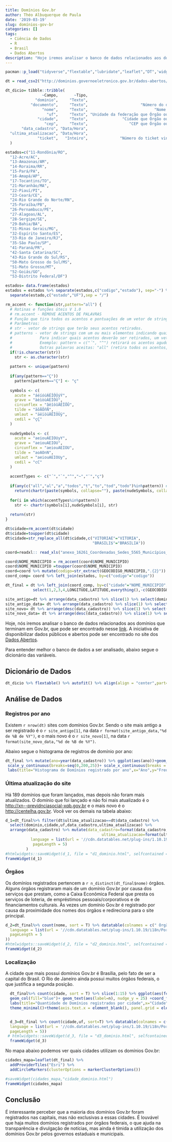```yaml
---
title: Domínios Gov.br
author: Théo Albuquerque de Paula
date: '2019-03-19'
slug: domínios-gov-br
categories: []
tags:
  - Ciência de Dados
  - R
  - Brasil
  - Dados Abertos
description: "Hoje iremos analisar o banco de dados relacionados aos domínios que terminam em Gov.br"
---
```

```r
pacman::p_load("tidyverse","flextable","lubridate","leaflet","DT",'widgetframe')

```

```r
dt = read_csv2("http://dominios.governoeletronico.gov.br/dados-abertos/Dominios_GovBR_basico.csv", locale = locale(encoding = 'ISO-8859-1'))

dt_dicio= tibble::tribble(
                ~Campo,       ~Tipo,                                                                              ~Descrição,
             "dominio",     "Texto",                                                         "URL cadastrada no Registro.br",
           "documento",     "Texto",                       "Número do documento informado ao Registro.br no cadastro da URL",
                "nome",     "Texto",                             "Nome do Órgão ou Entidade responsável pela URL cadastrada",
                  "uf",     "Texto", "Unidade da federação que Órgão ou Entidade informou ao cadastrar a URL no Registro.br",
              "cidade",     "Texto",               "Cidade que Órgão ou Entidade informou ao cadastrar a URL no Registro.br",
                 "cep",     "Texto",                  "CEP que Órgão ou Entidade informou ao cadastrar a URL no Registro.br",
       "data_cadastro", "Data/Hora",                                                  "Data em que o domínio foi registrado",
  "ultima_atualizacao", "Data/Hora",                                     "Data em que o domínio sofreu a última atualização",
              "ticket",   "Inteiro",              "Número do ticket vinculado ao registro da URL no cadastro do Registro.br"
  )

estados=c("11-Rondônia/RO",
  "12-Acre/AC",
  "13-Amazonas/AM",
  "14-Roraima/RR",
  "15-Pará/PA",
  "16-Amapá/AP",
  "17-Tocantins/TO",
  "21-Maranhão/MA",
  "22-Piauí/PI",
  "23-Ceará/CE",
  "24-Rio Grande do Norte/RN",
  "25-Paraíba/PB",
  "26-Pernambuco/PE",
  "27-Alagoas/AL",
  "28-Sergipe/SE",
  "29-Bahia/BA",
  "31-Minas Gerais/MG",
  "32-Espírito Santo/ES",
  "33-Rio de Janeiro/RJ",
  "35-São Paulo/SP",
  "41-Paraná/PR",
  "42-Santa Catarina/SC",
  "43-Rio Grande do Sul/RS",
  "50-Mato Grosso do Sul/MS",
  "51-Mato Grosso/MT",
  "52-Goiás/GO",
  "53-Distrito Federal/DF")

estados= data.frame(estados)
estados = estados %>% separate(estados,c("codigo","estado"), sep="-") %>% 
  separate(estado,c("estado","UF"),sep = "/")

rm_accent <- function(str,pattern="all") {
  # Rotinas e funções úteis V 1.0
  # rm.accent - REMOVE ACENTOS DE PALAVRAS
  # Função que tira todos os acentos e pontuações de um vetor de strings.
  # Parâmetros:
  # str - vetor de strings que terão seus acentos retirados.
  # patterns - vetor de strings com um ou mais elementos indicando quais acentos deverão ser retirados.
  #            Para indicar quais acentos deverão ser retirados, um vetor com os símbolos deverão ser passados.
  #            Exemplo: pattern = c("´", "^") retirará os acentos agudos e circunflexos apenas.
  #            Outras palavras aceitas: "all" (retira todos os acentos, que são "´", "`", "^", "~", "¨", "ç")
  if(!is.character(str))
    str <- as.character(str)
  
  pattern <- unique(pattern)
  
  if(any(pattern=="Ç"))
    pattern[pattern=="Ç"] <- "ç"
  
  symbols <- c(
    acute = "áéíóúÁÉÍÓÚýÝ",
    grave = "àèìòùÀÈÌÒÙ",
    circunflex = "âêîôûÂÊÎÔÛ",
    tilde = "ãõÃÕñÑ",
    umlaut = "äëïöüÄËÏÖÜÿ",
    cedil = "çÇ"
  )
  
  nudeSymbols <- c(
    acute = "aeiouAEIOUyY",
    grave = "aeiouAEIOU",
    circunflex = "aeiouAEIOU",
    tilde = "aoAOnN",
    umlaut = "aeiouAEIOUy",
    cedil = "cC"
  )
  
  accentTypes <- c("´","`","^","~","¨","ç")
  
  if(any(c("all","al","a","todos","t","to","tod","todo")%in%pattern)) # opcao retirar todos
    return(chartr(paste(symbols, collapse=""), paste(nudeSymbols, collapse=""), str))
  
  for(i in which(accentTypes%in%pattern))
    str <- chartr(symbols[i],nudeSymbols[i], str)
  
  return(str)
}

dt$cidade=rm_accent(dt$cidade)
dt$cidade=toupper(dt$cidade)
dt$cidade=str_replace_all(dt$cidade,c("VITORIAE"="VITORIA",
                                      "BRASILI$"="BRASILIA"))

coord=readxl:: read_xls("anexo_16261_Coordenadas_Sedes_5565_Municípios_2010.xls")

coord$NOME_MUNICIPIO = rm_accent(coord$NOME_MUNICIPIO)
coord$NOME_MUNICIPIO =toupper(coord$NOME_MUNICIPIO)
coord=coord %>% mutate(codigo=str_extract(GEOCODIGO_MUNICIPIO,".{2}"))
coord_comp= coord %>% left_join(estados, by=c("codigo"="codigo"))

dt_final = dt %>% left_join(coord_comp, by=c("cidade"="NOME_MUNICIPIO","uf"="UF")) %>%
            select(1,2,3,4,LONGITUDE,LATITUDE,everything(),-c(GEOCODIGO_MUNICIPIO,ticket,codigo,estado))

site_antigo=dt %>% arrange(data_cadastro) %>% slice(1) %>% select(dominio) %>% pull()
site_antigo_data= dt %>% arrange(data_cadastro) %>% slice(1) %>% select(data_cadastro)%>% pull()
site_novo= dt %>% arrange(desc(data_cadastro)) %>% slice(1) %>% select(dominio) %>% pull()
site_novo_data= dt %>% arrange(desc(data_cadastro)) %>% slice(1) %>% select(data_cadastro)%>% pull()

```

Hoje, nós iremos analisar o banco de dados relacionados aos domínios que terminam em Gov.br, que pode ser encontrado nesse [link](http://dados.gov.br/dataset/dominios-gov-br). A iniciativa de disponibilizar dados públicos e abertos pode ser encontrado no site dos [Dados Abertos](http://dados.gov.br/).

Para entender melhor o banco de dados a ser analisado, abaixo segue o dicionário das variáveis.

## Dicionário de Dados

```r
dt_dicio %>% flextable() %>% autofit() %>% align(align = "center",part="all")
```

## Análise de Dados

### Registros por ano

  Existem `r nrow(dt)` sites com domínios Gov.br. Sendo o site mais antigo a ser registrado é o `r site_antigo[1]`, na data  `r format(site_antigo_data,"%d de %B de %Y")`, e o mais novo é o `r site_novo[1]`, na data `r format(site_novo_data,"%d de %B de %Y")`.
  
  Abaixo segue o histograma de registros de domínio por ano:
  
```r
dt_final %>% mutate(ano=year(data_cadastro)) %>% ggplot(aes(ano))+geom_histogram(bins = 24,fill="blue",col="black")+
 scale_y_continuous(breaks=seq(0,200,25))+ scale_x_continuous(breaks = seq(1995,2019,1))+
 labs(title="Histograma de Domínios registrado por ano",x="Ano",y="Frequência")+theme_minimal()+  theme(axis.text.x = element_text(angle = 45),panel.grid.minor = element_blank())
```

### Última atualização do site

  Há 189 domínios que foram lançados, mas depois não foram mais atualizados. O domínio que foi lançado e não foi mais atualizado é o <http://xn--previdnciasocial-xqb.gov.br> e o mais novo é o <http://centelha.gov.br>. Você ver os demais na tabela abaixo:

```r
d_1=dt_final%>% filter(dt$ultima_atualizacao==dt$data_cadastro) %>% 
  select(dominio,cidade,uf,data_cadastro,ultima_atualizacao) %>%
  arrange(data_cadastro) %>% mutate(data_cadastro=format(data_cadastro,"%d/%m/%Y"),
                                          ultima_atualizacao=format(ultima_atualizacao,"%d/%m/%Y")) %>% datatable(colnames = c(" Domínio","UF","Data de Cadastro", "Última Atualização"),                                         options = list(
           language = list(url = '//cdn.datatables.net/plug-ins/1.10.19/i18n/Portuguese-Brasil.json'),
            pageLength = 5)
         )
#htmlwidgets::saveWidget(d_1, file = "d1_dominio.html", selfcontained = TRUE)
frameWidget(d_1)

```


### Órgãos

  Os domínios registrados pertencem a `r n_distinct(dt_final$nome)` órgãos. Alguns órgãos registraram mais de um domínio Gov.br por causa dos serviços que prestam, como a Caixa Econômica Federal que presta os serviços de loteria, de empréstimos pessoais/corporativos e de financiamentos culturais. Às vezes um domínio Gov.br é registrado por causa da proximidade dos nomes dos órgãos e redireciona para o site principal.
  

```r
d_2=dt_final%>% count(nome, sort = T) %>% datatable(colnames = c(" Órgão","Quantidade"),options = list(
  language = list(url = '//cdn.datatables.net/plug-ins/1.10.19/i18n/Portuguese-Brasil.json'),
  pageLength = 5
))
#htmlwidgets::saveWidget(d_2, file = "d2_dominio.html", selfcontained = TRUE)
frameWidget(d_2)
```  

  
### Localização
  
  A cidade que mais possui domínios Gov.br é Brasília, pelo fato de ser a capital do Brasil. O Rio de Janeiro ainda possui muitos órgãos federais, o que justifica a segunda posição.
  
  
```r

  dt_final%>% count(cidade, sort = T) %>% slice(1:15) %>% ggplot(aes(fct_reorder(cidade,n),n))+
  geom_col(fill="blue")+ geom_text(aes(label=n), nudge_y = 25) +coord_flip()+
  labs(title="Quantidade de Domínios registrados por cidade",x="Cidade",y="Quantidade")+
  theme_minimal()+theme(axis.text.x = element_blank(), panel.grid = element_blank())


  d_3=dt_final %>% count(cidade,uf, sort=T) %>% datatable(colnames = c(" Cidade","UF","Quantidade"),options = list(
  language = list(url = '//cdn.datatables.net/plug-ins/1.10.19/i18n/Portuguese-Brasil.json'),
  pageLength = 5))
 # htmlwidgets::saveWidget(d_3, file = "d3_dominio.html", selfcontained = TRUE)
  frameWidget(d_3)

```


  No mapa abaixo podemos ver quais cidades utilizam os domínios Gov.br:


```r
cidades_mapa=leaflet(dt_final) %>% 
  addProviderTiles("Esri") %>%
  addCircleMarkers(clusterOptions = markerClusterOptions())

#saveWidget(cidades_mapa,"cidade_dominio.html")
frameWidget(cidades_mapa)

```

  

## Conclusão

  É interessante perceber que a maioria dos domínios Gov.br foram registrados nas capitais, mas não exclusivas a essas cidades. É louvável que haja muitos domínios registrados por órgãos federais, o que ajuda na transparência e divulgação de notícias, mas ainda é tímida a utilização dos domínios Gov.br pelos governos estaduais e municipais.

